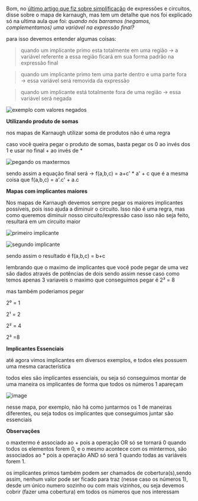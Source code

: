 






Bom, no [último artigo que fiz sobre
simplificação](https://dpbm.medium.com/ci%C3%AAncias-da-computa%C3%A7%C3%A3o-dia-30-b23df9168493)
de expressões e circuitos, disse sobre o mapa de karnaugh, mas tem um
detalhe que nos foi explicado só na ultima aula que foi: *quando nós
barramos (negamos, complementamos) uma variável na expressão final?*

para isso devemos entender algumas coisas:

> quando um implicante primo esta totalmente em uma região → a variável
> referente a essa região ficará em sua forma padrão na expressão final

> quando um implicante primo tem uma parte dentro e uma parte fora →
> essa variável será removida da expressão

> quando um implicante está totalmente fora de uma região → essa
> variável será negada

![exemplo com valores negados](/image/image_54.png)

**Utilizando produto de somas**

nos mapas de Karnaugh utilizar soma de produtos não é uma regra

caso você queira pegar o produto de somas, basta pegar os 0 ao invés dos
1 e usar no final + ao invés de \*

![pegando os maxtermos](/image/image_55.png)

sendo assim a equação final será → f(a,b,c) = a+c' \* a' + c que é a
mesma coisa que f(a,b,c) = a'.c' + a.c

**Mapas com implicantes maiores**

Nos mapas de Karnaugh devemos sempre pegar os maiores implicantes
possíveis, pois isso ajuda a diminuir o circuito. Isso não é uma regra,
mas como queremos diminuir nosso circuito/expressão caso isso não seja
feito, resultará em um circuito maior

![primeiro implicante](/image/image_56.png)

![segundo implicante](/image/image_57.png)

sendo assim o resultado é f(a,b,c) = b+c

lembrando que o maximo de implicantes que você pode pegar de uma vez são
dados através de potências de dois sendo assim nesse caso como temos
apenas 3 variaveis o maximo que conseguimos pegar é 2³ = 8

mas também poderiamos pegar

2⁰ = 1

2¹ = 2

2² = 4

2³ =8

**Implicantes Essenciais**

até agora vimos implicantes em diversos exemplos, e todos eles possuem
uma mesma característica

todos eles são implicantes essenciais, ou seja só conseguimos montar de
uma maneira os implicantes de forma que todos os números 1 apareçam

![image](/image/image_58.png)

nesse mapa, por exemplo, não há como juntarmos os 1 de maneiras
diferentes, ou seja todos os implicantes que conseguimos juntar são
essenciais








**Observações**

o maxtermo é associado ao + pois a operação OR só se tornará 0 quando
todos os elementos forem 0, e o mesmo acontece com os mintermos, são
associados ao \* pois a operação AND só será 1 quando todas as variáveis
forem 1.

os implicantes primos também podem ser chamados de cobertura(s),sendo
assim, nenhum valor pode ser ficado para traz (nesse caso os números 1),
desde um único numero sozinho ou com mais vizinhos, ou seja devemos
cobrir (fazer uma cobertura) em todos os números que nos interessam


